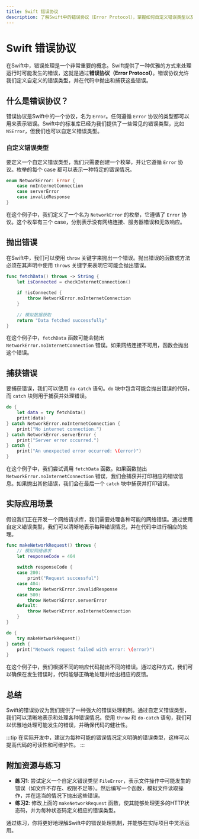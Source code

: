 ```yaml
---
title: Swift 错误协议
description: 了解Swift中的错误协议（Error Protocol），掌握如何自定义错误类型以及如何在代码中处理错误。
---
```


# Swift 错误协议

在Swift中，错误处理是一个非常重要的概念。Swift提供了一种优雅的方式来处理运行时可能发生的错误，这就是通过**错误协议（Error Protocol）**。错误协议允许我们定义自定义的错误类型，并在代码中抛出和捕获这些错误。

## 什么是错误协议？

错误协议是Swift中的一个协议，名为 `Error`。任何遵循 `Error` 协议的类型都可以用来表示错误。Swift中的标准库已经为我们提供了一些常见的错误类型，比如 `NSError`，但我们也可以自定义错误类型。

### 自定义错误类型

要定义一个自定义错误类型，我们只需要创建一个枚举，并让它遵循 `Error` 协议。枚举的每个 case 都可以表示一种特定的错误情况。

```swift
enum NetworkError: Error {
    case noInternetConnection
    case serverError
    case invalidResponse
}
```

在这个例子中，我们定义了一个名为 `NetworkError` 的枚举，它遵循了 `Error` 协议。这个枚举有三个 case，分别表示没有网络连接、服务器错误和无效响应。

## 抛出错误

在Swift中，我们可以使用 `throw` 关键字来抛出一个错误。抛出错误的函数或方法必须在其声明中使用 `throws` 关键字来表明它可能会抛出错误。

```swift
func fetchData() throws -> String {
    let isConnected = checkInternetConnection()
    
    if !isConnected {
        throw NetworkError.noInternetConnection
    }
    
    // 模拟数据获取
    return "Data fetched successfully"
}
```

在这个例子中，`fetchData` 函数可能会抛出 `NetworkError.noInternetConnection` 错误。如果网络连接不可用，函数会抛出这个错误。

## 捕获错误

要捕获错误，我们可以使用 `do-catch` 语句。`do` 块中包含可能会抛出错误的代码，而 `catch` 块则用于捕获并处理错误。

```swift
do {
    let data = try fetchData()
    print(data)
} catch NetworkError.noInternetConnection {
    print("No internet connection.")
} catch NetworkError.serverError {
    print("Server error occurred.")
} catch {
    print("An unexpected error occurred: \(error)")
}
```

在这个例子中，我们尝试调用 `fetchData` 函数。如果函数抛出 `NetworkError.noInternetConnection` 错误，我们会捕获并打印相应的错误信息。如果抛出其他错误，我们会在最后一个 `catch` 块中捕获并打印错误。

## 实际应用场景

假设我们正在开发一个网络请求库，我们需要处理各种可能的网络错误。通过使用自定义错误类型，我们可以清晰地表示每种错误情况，并在代码中进行相应的处理。

```swift
func makeNetworkRequest() throws {
    // 模拟网络请求
    let responseCode = 404
    
    switch responseCode {
    case 200:
        print("Request successful")
    case 404:
        throw NetworkError.invalidResponse
    case 500:
        throw NetworkError.serverError
    default:
        throw NetworkError.noInternetConnection
    }
}

do {
    try makeNetworkRequest()
} catch {
    print("Network request failed with error: \(error)")
}
```

在这个例子中，我们根据不同的响应代码抛出不同的错误。通过这种方式，我们可以确保在发生错误时，代码能够正确地处理并给出相应的反馈。

## 总结

Swift的错误协议为我们提供了一种强大的错误处理机制。通过自定义错误类型，我们可以清晰地表示和处理各种错误情况。使用 `throw` 和 `do-catch` 语句，我们可以优雅地处理可能发生的错误，并确保代码的健壮性。

:::tip
在实际开发中，建议为每种可能的错误情况定义明确的错误类型，这样可以提高代码的可读性和可维护性。
:::

## 附加资源与练习

- **练习1**: 尝试定义一个自定义错误类型 `FileError`，表示文件操作中可能发生的错误（如文件不存在、权限不足等）。然后编写一个函数，模拟文件读取操作，并在适当的情况下抛出这些错误。
- **练习2**: 修改上面的 `makeNetworkRequest` 函数，使其能够处理更多的HTTP状态码，并为每种状态码定义相应的错误类型。

通过练习，你将更好地理解Swift中的错误处理机制，并能够在实际项目中灵活运用。